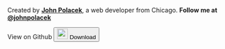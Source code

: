 
Created by **[John Polacek](https://johnpolacek.com)**, a web developer from Chicago. **Follow me at [@johnpolacek](https://twitter.com/johnpolacek)**

<!-- two different ways to make a link that looks like a button -->

<Box>
  <Link
    sx={{
      display: "inline-block",
      bg: "primary",
      px: 4,
      py: 3,
      mx: 3,
      my: 3,
      color: "white",
      textDecoration: "none",
      fontSize: 3,
      borderRadius: "4px",
    }}
    href="https://github.com/johnpolacek/nextjs-mdx-blog-starter"
  >
    View on Github
  </Link>
  <Link
    download
    href="https://github.com/johnpolacek/nextjs-mdx-blog-starter/archive/main.zip"
  >
    <Button
      sx={{
        display: "inline-block",
        bg: "secondary",
        px: 4,
        py: 3,
        mx: 3,
        my: 3,
        color: "white",
        fontSize: 3,
        borderRadius: "4px",
      }}
    >
      <Image
        width="24"
        height="24"
        sx={{ position: "relative", top: "2px", left: "-8px" }}
        src="/download.svg"
        alt=""
      />
      Download
    </Button>
  </Link>
</Box>
